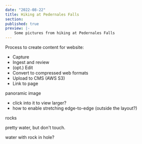 ```yaml
---
date: "2022-08-22"
title: Hiking at Pedernales Falls
section: 
published: true
preview: |- 
    Some pictures from hiking at Pedernales Falls
---
```


Process to create content for website:

- Capture
- Ingest and review
- (opt.) Edit
- Convert to compressed web formats
- Upload to CMS (AWS S3)
- Link to page

panoramic image
- click into it to view larger?
- how to enable stretching edge-to-edge (outside the layout?)

<CenteredImage
    srcUrl="https://meddlin-web.s3.us-east-2.amazonaws.com/2022-08-23_pedernales-falls/IMG_2746.JPG"
    width="11094"
    height="3786"
    alt=""
    caption=""
/>

rocks

<CenteredImage
    srcUrl="https://meddlin-web.s3.us-east-2.amazonaws.com/2022-08-23_pedernales-falls/IMG_2753.JPG"
    width="4032"
    height="3024"
    alt="Large boulders with rounded divets texture stretching from foreground to background"
    caption="These boulders are IN the riverbed! At least 8-10 ft tall."
/>

pretty water, but don't touch.

<CenteredImage
    srcUrl="https://meddlin-web.s3.us-east-2.amazonaws.com/2022-08-23_pedernales-falls/IMG_2763.JPG"
    width="4032"
    height="3024"
    alt="Wide-angle shot of blue-green colorful large puddle in dried riverbed."
    caption="A single red chair...for reading."
/>

water with rock in hole?

<CenteredImage
    srcUrl="https://meddlin-web.s3.us-east-2.amazonaws.com/2022-08-23_pedernales-falls/IMG_2768.JPG"
    width="4032"
    height="3024"
    alt="Shallow gorge in riverbed filled with blue-green water beneath an escarpment."
    caption="That is a hole, in the side of a cliff...with a boulder in it. How?!"
/>